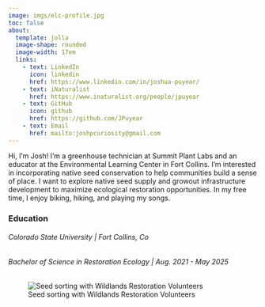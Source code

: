 ```yaml
---
image: imgs/elc-profile.jpg
toc: false
about:
  template: jolla
  image-shape: rounded
  image-width: 17em
  links:
    - text: LinkedIn
      icon: linkedin
      href: https://www.linkedin.com/in/joshua-puyear/
    - text: iNaturalist
      href: https://www.inaturalist.org/people/jpuyear
    - text: GitHub
      icon: github
      href: https://github.com/JPuyear
    - text: Email
      href: mailto:joshpcuriosity@gmail.com
---
```


Hi, I'm Josh! I'm a greenhouse technician at Summit Plant Labs and an educator at the Environmental Learning Center in Fort Collins. I'm interested in incorporating native seed conservation to help communities build a sense of place. I want to explore native seed supply and growout infrastructure development to maximize ecological restoration opportunities. In my free time, I enjoy biking, hiking, and playing my songs.

<h3>Education</h3>

<h6>Colorado State University | Fort Collins, Co</h6>
<h6>Bachelor of Science in Restoration Ecology | Aug. 2021 - May 2025</h6>

![Seed sorting with Wildlands Restoration Volunteers](imgs/seed.jpg)


